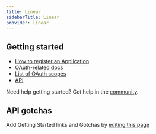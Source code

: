 ```yaml
---
title: Linear
sidebarTitle: Linear
provider: linear
---
```



<Overview />
<PreBuiltTooling provider={providers[pageMetadata.provider]} />
<PreBuiltUseCases />


## Getting started

-   [How to register an Application](https://developers.linear.app/docs/oauth/authentication#1.-create-an-oauth2-application-in-linear)
-   [OAuth-related docs](https://developers.linear.app/docs/oauth/authentication)
-   [List of OAuth scopes](<https://developers.linear.app/docs/oauth/authentication#:~:text=Expected%20response%20type-,scope,-(required)%20Comma%20separated>)
-   [API](https://developers.linear.app/docs/graphql/working-with-the-graphql-api)

<Tip>Need help getting started? Get help in the [community](https://nango.dev/slack).</Tip>

## API gotchas

<Note>Add Getting Started links and Gotchas by [editing this page](https://github.com/nangohq/nango/tree/master/docs-v2/integrations/all/linear.mdx)</Note>
